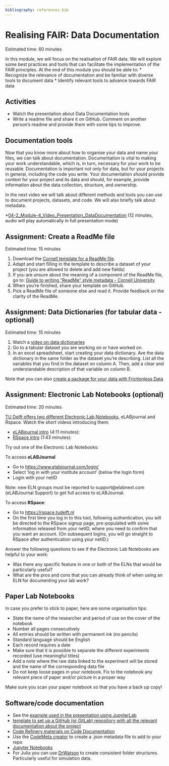 ```yaml
---
bibliography: references.bib
---
```


# Realising FAIR: Data Documentation {#realisingFAIR2}
Estimated time: 60 minutes

In this module, we will focus on the realisation of FAIR data. 
We will explore some best practices and tools that can facilitate the implementation of the FAIR principles. 
At the end of this module you should be able to:
*	Recognize the relevance of documentation and be familiar with diverse tools to document data
*	Identify relevant tools to advance towards FAIR data 

## Activities 
*	Watch the presentation about Data Documentation tools
* Write a readme file and share it on GitHub. 
Comment on another person's readme and provide them with some tips to improve. 

## Documentation tools 
Now that you know more about how to organise your data and name your files, we can talk about documentation. 
Documentation is vital to making your work understandable, which is, in turn, necessary for your work to be reusable.
Documentation is important not only for data, but for your projects in general, including the code you write. 
Your documentation should provide context for your project and its data and should, for example, provide information about the data collection, structure, and ownership.

In the next video we will talk about different methods and tools you can use to document projects, datasets, and code. We will also briefly talk about metadata.

*[04-2_Module-4_Video_Presentation_DataDocumentation](https://surfdrive.surf.nl/files/index.php/s/Y1ylaZYL1R3VPbR) (12 minutes, audio will play automatically in full presentation mode)
 
## Assignment: Create a ReadMe file 
 Estimated time: 15 minutes

1. Download the [Cornell template for a ReadMe file](https://cornell.app.box.com/v/ReadmeTemplate). 
2. Adapt and start filling in the template to describe a dataset of your project (you are allowed to delete and add new fields)
3. If you are unsure about the meaning of a component of the ReadMe file, go to: [Guide to writing "ReadMe" style metadata - Cornell University](https://data.research.cornell.edu/content/readme#best_practices)
4. When you're finished, share your template on GitHub. 
5. Pick a ReadMe file of someone else and read it. 
Provide feedback on the clarity of the ReadMe. 

## Assignment: Data Dictionaries (for tabular data - optional)
 Estimated time: 15 minutes
 
1. Watch a [video on data dictionaries](https://www.youtube.com/watch?v=Fe3i9qyqPjo)
2. Go to a tabular dataset you are working on or have worked on.
3. In an excel spreadsheet, start creating your data dictionary. 
Ave the data dictionary in the same folder as the dataset you're describing.
List all the variables that you find in the dataset on column A. 
Then, add a clear and understandable description of that variable on column B.

Note that you can also [create a package for your data with Frictionless Data](https://create.frictionlessdata.io)

## Assignment: Electronic Lab Notebooks (optional)
Estimated time: 20 minutes

[TU Delft offers two different Electronic Lab Notebooks](https://www.tudelft.nl/en/library/research-data-management/r/manage/electronic-lab-note
book), eLABjournal and Rspace. 
Watch the short videos introducing them:

* [eLABjournal intro](https://www.youtube.com/watch?v=ys4BKEWWnEc&feature=youtu.be) (4:11 minutes):
* [RSpace intro](https://www.youtube.com/watch?v=q2CEnZRC1_o&t=5s) (1:43 minutes):

Try out one of the Electronic Lab Notebooks: 

To access **eLABJournal**

* Go to [https://www.elabjournal.com/login/](https://www.elabjournal.com/login/)
* Select 'log in with your institute account'  (below the login form)
* Login with your netID

Note: new ELN groups must be reported to support@elabnext.com (eLABJournal Support) to get full access to eLABJournal.

To access **RSpace**:

* Go to [https://rspace.tudelft.nl](https://rspace.tudelft.nl)
* On the first time you log in to this tool, following authentication, you will be directed to the RSpace signup page, pre-populated with some information released from your netID, where you need to confirm that you want an account. (On subsequent logins, you will go straight to RSpace after authentication using your netID.)


Answer the following questions to see if the Electronic Lab Notebooks are helpful to your work: 

* Was there any specific feature in one or both of the ELNs that would be particularly useful?
* What are the pros and cons that you can already think of when using an ELN for documenting your lab work?

## Paper Lab Notebooks
In case you prefer to stick to paper, here are some organisation tips: 

* State the name of the researcher and period of use on the cover of the notebook
* Number all pages consecutively
* All entries should be written with permanent ink (no pencils)
* Standard language should be English
* Each record requires a date
* Make sure that it is possible to separate the different experiments recorded (use meaningful titles)
* Add a note where the raw data linked to the experiment will be stored and the name of the corresponding data file
* Do not keep loose pages in your notebook. 
Fix to the notebook any relevant piece of paper and/or picture in a proper way

Make sure you scan your paper notebook so that you have a back up copy!

## Software/code documentation
* See the [example used in the presentation using JupyterLab](https://mybinder.org/v2/gh/jupyterlab/jupyterlab-demo/master?urlpath=lab/tree/demo)
* [template to set up a GitHub (or GitLab) repository with all the relevant documentation about the project](https://github.com/manuGil/fair-code)
* [Code Refinery materials on Code Documentation](https://coderefinery.github.io/documentation/)
* Use the [CodeMeta creator](https://codemeta.github.io/codemeta-generator/) to create a .json metadata file to add to your repo 
* [Jupyter Notebooks](https://github.com/jupyter/jupyter/wiki)
* For Julia you can use [DrWatson](https://juliadynamics.github.io/DrWatson.jl/dev/) to create consistent folder structures. Particularly useful for simulation data. 


